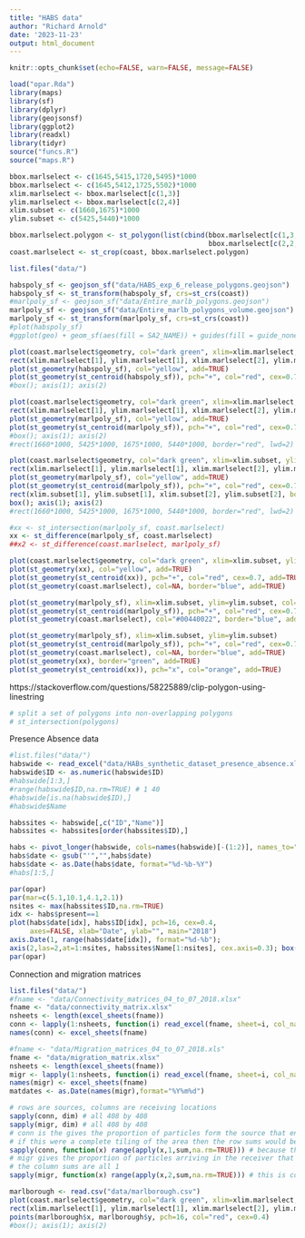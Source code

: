 ```yaml
---
title: "HABS data"
author: "Richard Arnold"
date: '2023-11-23'
output: html_document
---
```


```r
knitr::opts_chunk$set(echo=FALSE, warn=FALSE, message=FALSE)
```

```r
load("opar.Rda")
library(maps)
library(sf)
library(dplyr)
library(geojsonsf)
library(ggplot2)
library(readxl)
library(tidyr)
source("funcs.R")
source("maps.R")
```
```r
bbox.marlselect <- c(1645,5415,1720,5495)*1000
bbox.marlselect <- c(1645,5412,1725,5502)*1000
xlim.marlselect <- bbox.marlselect[c(1,3)]
ylim.marlselect <- bbox.marlselect[c(2,4)]
xlim.subset <- c(1660,1675)*1000
ylim.subset <- c(5425,5440)*1000

bbox.marlselect.polygon <- st_polygon(list(cbind(bbox.marlselect[c(1,3,3,1,1)],
                                                 bbox.marlselect[c(2,2,4,4,2)])))
coast.marlselect <- st_crop(coast, bbox.marlselect.polygon)
```

```r
list.files("data/")
```


```r
habspoly_sf <- geojson_sf("data/HABS_exp_6_release_polygons.geojson")
habspoly_sf <- st_transform(habspoly_sf, crs=st_crs(coast))
#marlpoly_sf <- geojson_sf("data/Entire_marlb_polygons.geojson")
marlpoly_sf <- geojson_sf("data/Entire_marlb_polygons_volume.geojson")
marlpoly_sf <- st_transform(marlpoly_sf, crs=st_crs(coast))
#plot(habspoly_sf)
#ggplot(geo) + geom_sf(aes(fill = SA2_NAME)) + guides(fill = guide_none())
```

```r
plot(coast.marlselect$geometry, col="dark green", xlim=xlim.marlselect, ylim=ylim.marlselect); box()
rect(xlim.marlselect[1], ylim.marlselect[1], xlim.marlselect[2], ylim.marlselect[2])
plot(st_geometry(habspoly_sf), col="yellow", add=TRUE)
plot(st_geometry(st_centroid(habspoly_sf)), pch="+", col="red", cex=0.7, add=TRUE)
#box(); axis(1); axis(2)
```

```r
plot(coast.marlselect$geometry, col="dark green", xlim=xlim.marlselect, ylim=ylim.marlselect); box()
rect(xlim.marlselect[1], ylim.marlselect[1], xlim.marlselect[2], ylim.marlselect[2])
plot(st_geometry(marlpoly_sf), col="yellow", add=TRUE)
plot(st_geometry(st_centroid(marlpoly_sf)), pch="+", col="red", cex=0.7, add=TRUE)
#box(); axis(1); axis(2)
#rect(1660*1000, 5425*1000, 1675*1000, 5440*1000, border="red", lwd=2)
```

```r
plot(coast.marlselect$geometry, col="dark green", xlim=xlim.subset, ylim=ylim.subset); box()
rect(xlim.marlselect[1], ylim.marlselect[1], xlim.marlselect[2], ylim.marlselect[2])
plot(st_geometry(marlpoly_sf), col="yellow", add=TRUE)
plot(st_geometry(st_centroid(marlpoly_sf)), pch="+", col="red", cex=0.7, add=TRUE)
rect(xlim.subset[1], ylim.subset[1], xlim.subset[2], ylim.subset[2], border="red")
box(); axis(1); axis(2)
#rect(1660*1000, 5425*1000, 1675*1000, 5440*1000, border="red", lwd=2)
```
```r
#xx <- st_intersection(marlpoly_sf, coast.marlselect)
xx <- st_difference(marlpoly_sf, coast.marlselect)
##x2 <- st_difference(coast.marlselect, marlpoly_sf)
```
```r
plot(coast.marlselect$geometry, col="dark green", xlim=xlim.subset, ylim=ylim.subset); box()
plot(st_geometry(xx), col="yellow", add=TRUE)
plot(st_geometry(st_centroid(xx)), pch="+", col="red", cex=0.7, add=TRUE)
plot(st_geometry(coast.marlselect), col=NA, border="blue", add=TRUE)
```

```r
plot(st_geometry(marlpoly_sf), xlim=xlim.subset, ylim=ylim.subset, col="#44000022")
plot(st_geometry(st_centroid(marlpoly_sf)), pch="+", col="red", cex=0.7, add=TRUE)
plot(st_geometry(coast.marlselect), col="#00440022", border="blue", add=TRUE)
```


```r
plot(st_geometry(marlpoly_sf), xlim=xlim.subset, ylim=ylim.subset)
plot(st_geometry(st_centroid(marlpoly_sf)), pch="+", col="red", cex=0.7, add=TRUE)
plot(st_geometry(coast.marlselect), col=NA, border="blue", add=TRUE)
plot(st_geometry(xx), border="green", add=TRUE)
plot(st_geometry(st_centroid(xx)), pch="x", col="orange", add=TRUE)
```




https://stackoverflow.com/questions/58225889/clip-polygon-using-linestring
```r
# split a set of polygons into non-overlapping polygons
# st_intersection(polygons)
```

Presence Absence data
```r
#list.files("data/")
habswide <- read_excel("data/HABs_synthetic_dataset_presence_absence.xlsx")
habswide$ID <- as.numeric(habswide$ID)
#habswide[1:3,]
#range(habswide$ID,na.rm=TRUE) # 1 40
#habswide[is.na(habswide$ID),]
#habswide$Name

habssites <- habswide[,c("ID","Name")]
habssites <- habssites[order(habssites$ID),]

habs <- pivot_longer(habswide, cols=names(habswide)[-(1:2)], names_to="date", values_to="present")
habs$date <- gsub("'","",habs$date)
habs$date <- as.Date(habs$date, format="%d-%b-%Y")
#habs[1:5,]
```

```r
par(opar)
par(mar=c(5.1,10.1,4.1,2.1))
nsites <- max(habssites$ID,na.rm=TRUE)
idx <- habs$present==1
plot(habs$date[idx], habs$ID[idx], pch=16, cex=0.4,
     axes=FALSE, xlab="Date", ylab="", main="2018")
axis.Date(1, range(habs$date[idx]), format="%d-%b"); 
axis(2,las=2,at=1:nsites, habssites$Name[1:nsites], cex.axis=0.3); box()
par(opar)
```

Connection and migration matrices
```r
list.files("data/")
#fname <- "data/Connectivity_matrices_04_to_07_2018.xlsx"
fname <- "data/connectivity_matrix.xlsx"
nsheets <- length(excel_sheets(fname))
conn <- lapply(1:nsheets, function(i) read_excel(fname, sheet=i, col_names=FALSE))
names(conn) <- excel_sheets(fname)

#fname <- "data/Migration_matrices_04_to_07_2018.xls"
fname <- "data/migration_matrix.xlsx"
nsheets <- length(excel_sheets(fname))
migr <- lapply(1:nsheets, function(i) read_excel(fname, sheet=i, col_names=FALSE))
names(migr) <- excel_sheets(fname)
matdates <- as.Date(names(migr),format="%Y%m%d")
```

```r
# rows are sources, columns are receiving locations
sapply(conn, dim) # all 408 by 408
sapply(migr, dim) # all 408 by 408
# conn is the gives the proportion of particles form the source that end up in the receiving polygon
# if this were a complete tiling of the area then the row sums would be 1
sapply(conn, function(x) range(apply(x,1,sum,na.rm=TRUE))) # because this is not a complete tiling then many particles are lost
# migr gives the proportion of particles arriving in the receiver that come from the source
# the column sums are all 1 
sapply(migr, function(x) range(apply(x,2,sum,na.rm=TRUE))) # this is correct
```


```r
marlborough <- read.csv("data/marlborough.csv")
plot(coast.marlselect$geometry, col="dark green", xlim=xlim.marlselect, ylim=ylim.marlselect); box()
rect(xlim.marlselect[1], ylim.marlselect[1], xlim.marlselect[2], ylim.marlselect[2])
points(marlborough$x, marlborough$y, pch=16, col="red", cex=0.4)
#box(); axis(1); axis(2)
```
